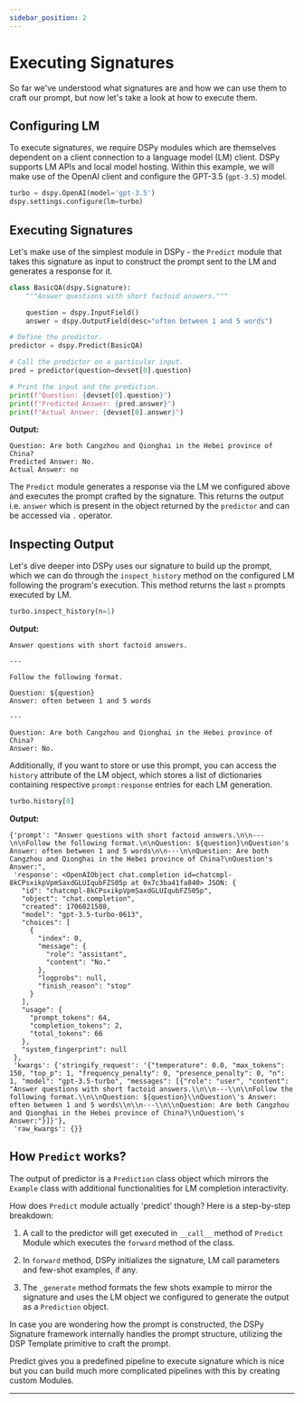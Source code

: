 ```yaml
---
sidebar_position: 2
---
```



# Executing Signatures

So far we've understood what signatures are and how we can use them to craft our prompt, but now let's take a look at how to execute them.

## Configuring LM

To execute signatures, we require DSPy modules which are themselves dependent on a client connection to a language model (LM) client. DSPy supports LM APIs and local model hosting. Within this example, we will make use of the OpenAI client and configure the GPT-3.5 (`gpt-3.5`) model.

```python
turbo = dspy.OpenAI(model='gpt-3.5')
dspy.settings.configure(lm=turbo)
```

## Executing Signatures

Let's make use of the simplest module in DSPy - the `Predict` module that takes this signature as input to construct the prompt sent to the LM and generates a response for it. 

```python
class BasicQA(dspy.Signature):
    """Answer questions with short factoid answers."""

    question = dspy.InputField()
    answer = dspy.OutputField(desc="often between 1 and 5 words")

# Define the predictor.
predictor = dspy.Predict(BasicQA)

# Call the predictor on a particular input.
pred = predictor(question=devset[0].question)

# Print the input and the prediction.
print(f"Question: {devset[0].question}")
print(f"Predicted Answer: {pred.answer}")
print(f"Actual Answer: {devset[0].answer}")
```
**Output:**
```text
Question: Are both Cangzhou and Qionghai in the Hebei province of China?
Predicted Answer: No.
Actual Answer: no
```

The `Predict` module generates a response via the LM we configured above and executes the prompt crafted by the signature. This returns the output i.e. `answer` which is present in the object returned by the `predictor` and can be accessed via `.` operator.

## Inspecting Output

Let's dive deeper into DSPy uses our signature to build up the prompt, which we can do through the `inspect_history` method on the configured LM following the program's execution. This method returns the last `n` prompts executed by LM.

```python
turbo.inspect_history(n=1)
```
**Output:**
```text
Answer questions with short factoid answers.

---

Follow the following format.

Question: ${question}
Answer: often between 1 and 5 words

---

Question: Are both Cangzhou and Qionghai in the Hebei province of China?
Answer: No.
```

Additionally, if you want to store or use this prompt, you can access the `history` attribute of the LM object, which stores a list of dictionaries containing respective  `prompt:response` entries for each LM generation.

```python
turbo.history[0]
```
**Output:**
```text
{'prompt': "Answer questions with short factoid answers.\n\n---\n\nFollow the following format.\n\nQuestion: ${question}\nQuestion's Answer: often between 1 and 5 words\n\n---\n\nQuestion: Are both Cangzhou and Qionghai in the Hebei province of China?\nQuestion's Answer:",
 'response': <OpenAIObject chat.completion id=chatcmpl-8kCPsxikpVpmSaxdGLUIqubFZS05p at 0x7c3ba41fa840> JSON: {
   "id": "chatcmpl-8kCPsxikpVpmSaxdGLUIqubFZS05p",
   "object": "chat.completion",
   "created": 1706021508,
   "model": "gpt-3.5-turbo-0613",
   "choices": [
     {
       "index": 0,
       "message": {
         "role": "assistant",
         "content": "No."
       },
       "logprobs": null,
       "finish_reason": "stop"
     }
   ],
   "usage": {
     "prompt_tokens": 64,
     "completion_tokens": 2,
     "total_tokens": 66
   },
   "system_fingerprint": null
 },
 'kwargs': {'stringify_request': '{"temperature": 0.0, "max_tokens": 150, "top_p": 1, "frequency_penalty": 0, "presence_penalty": 0, "n": 1, "model": "gpt-3.5-turbo", "messages": [{"role": "user", "content": "Answer questions with short factoid answers.\\n\\n---\\n\\nFollow the following format.\\n\\nQuestion: ${question}\\nQuestion\'s Answer: often between 1 and 5 words\\n\\n---\\n\\nQuestion: Are both Cangzhou and Qionghai in the Hebei province of China?\\nQuestion\'s Answer:"}]}'},
 'raw_kwargs': {}}
```

## How `Predict` works?

The output of predictor is a `Prediction` class object which mirrors the `Example` class with additional functionalities for LM completion interactivity. 

How does `Predict` module actually 'predict' though? Here is a step-by-step breakdown:

1. A call to the predictor will get executed in `__call__` method of `Predict` Module which executes the `forward` method of the class.

2. In `forward` method, DSPy initializes the signature, LM call parameters and few-shot examples, if any.

3. The `_generate` method formats the few shots example to mirror the signature and uses the LM object we configured to generate the output as a `Prediction` object. 

In case you are wondering how the prompt is constructed, the DSPy Signature framework internally handles the prompt structure, utilizing the DSP Template primitive to craft the prompt. 

Predict gives you a predefined pipeline to execute signature which is nice but you can build much more complicated pipelines with this by creating custom Modules.

***

<AuthorDetails name="Herumb Shandilya"/>